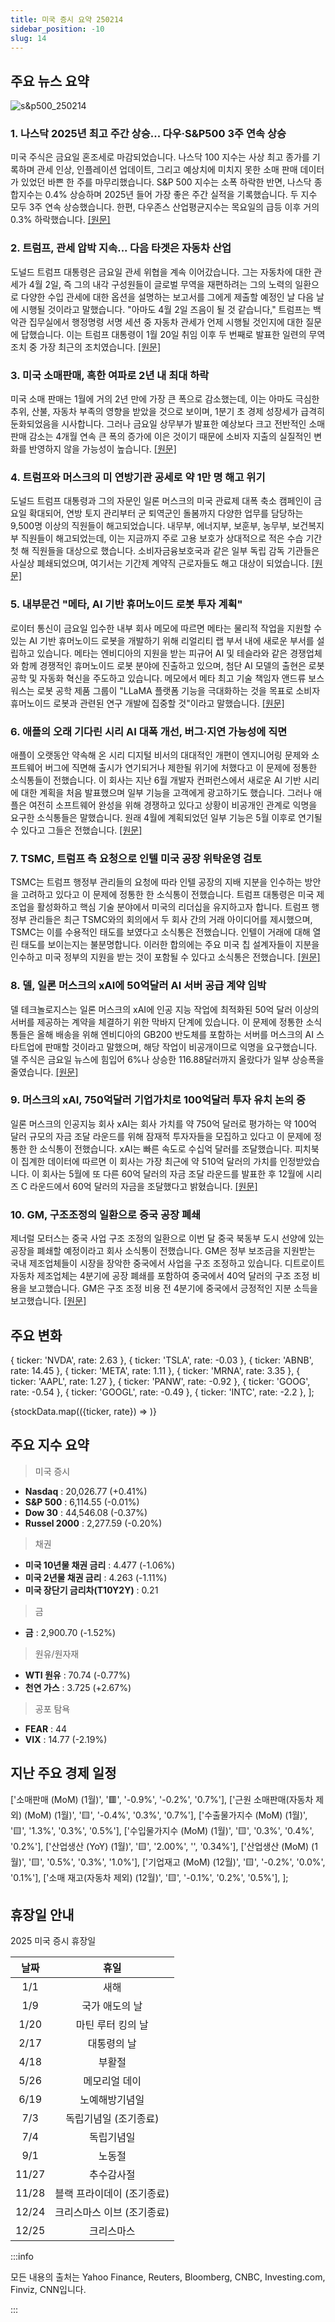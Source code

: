 ```yaml
---
title: 미국 증시 요약 250214
sidebar_position: -10
slug: 14
---
```


## 주요 뉴스 요약

![s&p500_250214](/map/250214.png)

### 1. **나스닥 2025년 최고 주간 상승... 다우·S&P500 3주 연속 상승**

미국 주식은 금요일 혼조세로 마감되었습니다. 나스닥 100 지수는 사상 최고 종가를 기록하며 관세 인상, 인플레이션 업데이트, 그리고 예상치에 미치지 못한 소매 판매 데이터가 있었던 바쁜 한 주를 마무리했습니다. S&P 500 지수는 소폭 하락한 반면, 나스닥 종합지수는 0.4% 상승하며 2025년 들어 가장 좋은 주간 실적을 기록했습니다. 두 지수 모두 3주 연속 상승했습니다. 한편, 다우존스 산업평균지수는 목요일의 급등 이후 거의 0.3% 하락했습니다. [[원문]](https://finance.yahoo.com/news/live/stock-market-today-nasdaq-logs-best-week-of-2025-as-dow-sp-500-notch-third-straight-weekly-gain-210124719.html)

### 2. **트럼프, 관세 압박 지속... 다음 타겟은 자동차 산업**

도널드 트럼프 대통령은 금요일 관세 위협을 계속 이어갔습니다. 그는 자동차에 대한 관세가 4월 2일, 즉 그의 내각 구성원들이 글로벌 무역을 재편하려는 그의 노력의 일환으로 다양한 수입 관세에 대한 옵션을 설명하는 보고서를 그에게 제출할 예정인 날 다음 날에 시행될 것이라고 말했습니다. "아마도 4월 2일 즈음이 될 것 같습니다," 트럼프는 백악관 집무실에서 행정명령 서명 세션 중 자동차 관세가 언제 시행될 것인지에 대한 질문에 답했습니다. 이는 트럼프 대통령이 1월 20일 취임 이후 두 번째로 발표한 일련의 무역 조치 중 가장 최근의 조치였습니다. [[원문]](https://www.reuters.com/business/trump-keeps-tariffs-drumbeat-going-with-autos-targeted-next-2025-02-14/)

### 3. **미국 소매판매, 혹한 여파로 2년 내 최대 하락**

미국 소매 판매는 1월에 거의 2년 만에 가장 큰 폭으로 감소했는데, 이는 아마도 극심한 추위, 산불, 자동차 부족의 영향을 받았을 것으로 보이며, 1분기 초 경제 성장세가 급격히 둔화되었음을 시사합니다. 그러나 금요일 상무부가 발표한 예상보다 크고 전반적인 소매 판매 감소는 4개월 연속 큰 폭의 증가에 이은 것이기 때문에 소비자 지출의 실질적인 변화를 반영하지 않을 가능성이 높습니다. [[원문]](https://www.reuters.com/markets/us/us-retail-sales-fall-sharply-january-2025-02-14/)

### 4. **트럼프와 머스크의 미 연방기관 공세로 약 1만 명 해고 위기**

도널드 트럼프 대통령과 그의 자문인 일론 머스크의 미국 관료제 대폭 축소 캠페인이 금요일 확대되어, 연방 토지 관리부터 군 퇴역군인 돌봄까지 다양한 업무를 담당하는 9,500명 이상의 직원들이 해고되었습니다. 내무부, 에너지부, 보훈부, 농무부, 보건복지부 직원들이 해고되었는데, 이는 지금까지 주로 고용 보호가 상대적으로 적은 수습 기간 첫 해 직원들을 대상으로 했습니다. 소비자금융보호국과 같은 일부 독립 감독 기관들은 사실상 폐쇄되었으며, 여기서는 기간제 계약직 근로자들도 해고 대상이 되었습니다. [[원문]](https://www.reuters.com/world/us/thousands-fired-trump-musk-take-ax-us-government-offices-2025-02-14/)

### 5. **내부문건 "메타, AI 기반 휴머노이드 로봇 투자 계획"**

로이터 통신이 금요일 입수한 내부 회사 메모에 따르면 메타는 물리적 작업을 지원할 수 있는 AI 기반 휴머노이드 로봇을 개발하기 위해 리얼리티 랩 부서 내에 새로운 부서를 설립하고 있습니다. 메타는 엔비디아의 지원을 받는 피규어 AI 및 테슬라와 같은 경쟁업체와 함께 경쟁적인 휴머노이드 로봇 분야에 진출하고 있으며, 첨단 AI 모델의 출현은 로봇 공학 및 자동화 혁신을 주도하고 있습니다. 메모에서 메타 최고 기술 책임자 앤드류 보스워스는 로봇 공학 제품 그룹이 "LLaMA 플랫폼 기능을 극대화하는 것을 목표로 소비자 휴머노이드 로봇과 관련된 연구 개발에 집중할 것"이라고 말했습니다. [[원문]](https://www.reuters.com/technology/artificial-intelligence/meta-plans-investments-into-ai-driven-humanoid-robots-memo-shows-2025-02-14/)

### 6. **애플의 오래 기다린 시리 AI 대폭 개선, 버그·지연 가능성에 직면**

애플이 오랫동안 약속해 온 시리 디지털 비서의 대대적인 개편이 엔지니어링 문제와 소프트웨어 버그에 직면해 출시가 연기되거나 제한될 위기에 처했다고 이 문제에 정통한 소식통들이 전했습니다. 이 회사는 지난 6월 개발자 컨퍼런스에서 새로운 AI 기반 시리에 대한 계획을 처음 발표했으며 일부 기능을 고객에게 광고하기도 했습니다. 그러나 애플은 여전히 소프트웨어 완성을 위해 경쟁하고 있다고 상황이 비공개인 관계로 익명을 요구한 소식통들은 말했습니다. 원래 4월에 계획되었던 일부 기능은 5월 이후로 연기될 수 있다고 그들은 전했습니다. [[원문]](https://www.bloomberg.com/news/articles/2025-02-14/apple-s-long-promised-ai-overhaul-for-siri-runs-into-bugs-possible-delays?srnd=homepage-asia)

### 7. **TSMC, 트럼프 측 요청으로 인텔 미국 공장 위탁운영 검토**

TSMC는 트럼프 행정부 관리들의 요청에 따라 인텔 공장의 지배 지분을 인수하는 방안을 고려하고 있다고 이 문제에 정통한 한 소식통이 전했습니다. 트럼프 대통령은 미국 제조업을 활성화하고 핵심 기술 분야에서 미국의 리더십을 유지하고자 합니다. 트럼프 행정부 관리들은 최근 TSMC와의 회의에서 두 회사 간의 거래 아이디어를 제시했으며, TSMC는 이를 수용적인 태도를 보였다고 소식통은 전했습니다. 인텔이 거래에 대해 열린 태도를 보이는지는 불분명합니다. 이러한 합의에는 주요 미국 칩 설계자들이 지분을 인수하고 미국 정부의 지원을 받는 것이 포함될 수 있다고 소식통은 전했습니다. [[원문]](https://www.bloomberg.com/news/articles/2025-02-14/tsmc-considers-running-intel-s-us-factories-after-trump-team-request?srnd=homepage-asia)

### 8. **델, 일론 머스크의 xAI에 50억달러 AI 서버 공급 계약 임박**

델 테크놀로지스는 일론 머스크의 xAI에 인공 지능 작업에 최적화된 50억 달러 이상의 서버를 제공하는 계약을 체결하기 위한 막바지 단계에 있습니다. 이 문제에 정통한 소식통들은 올해 배송을 위해 엔비디아의 GB200 반도체를 포함하는 서버를 머스크의 AI 스타트업에 판매할 것이라고 말했으며, 해당 작업이 비공개이므로 익명을 요구했습니다. 델 주식은 금요일 뉴스에 힘입어 6%나 상승한 116.88달러까지 올랐다가 일부 상승폭을 줄였습니다. [[원문]](https://www.bloomberg.com/news/articles/2025-02-14/dell-nears-deal-with-musk-s-xai-for-5-billion-in-servers-with-nvidia-chips?srnd=homepage-asia)

### 9. **머스크의 xAI, 750억달러 기업가치로 100억달러 투자 유치 논의 중**

일론 머스크의 인공지능 회사 xAI는 회사 가치를 약 750억 달러로 평가하는 약 100억 달러 규모의 자금 조달 라운드를 위해 잠재적 투자자들을 모집하고 있다고 이 문제에 정통한 한 소식통이 전했습니다. xAI는 빠른 속도로 수십억 달러를 조달했습니다. 피치북이 집계한 데이터에 따르면 이 회사는 가장 최근에 약 510억 달러의 가치를 인정받았습니다. 이 회사는 5월에 또 다른 60억 달러의 자금 조달 라운드를 발표한 후 12월에 시리즈 C 라운드에서 60억 달러의 자금을 조달했다고 밝혔습니다. [[원문]](https://www.bloomberg.com/news/articles/2025-02-14/musk-s-xai-discussing-10-billion-raise-at-75-billion-valuation?srnd=phx-technology)

### 10. **GM, 구조조정의 일환으로 중국 공장 폐쇄**

제너럴 모터스는 중국 사업 구조 조정의 일환으로 이번 달 중국 북동부 도시 선양에 있는 공장을 폐쇄할 예정이라고 회사 소식통이 전했습니다. GM은 정부 보조금을 지원받는 국내 제조업체들이 시장을 장악한 중국에서 사업을 구조 조정하고 있습니다. 디트로이트 자동차 제조업체는 4분기에 공장 폐쇄를 포함하여 중국에서 40억 달러의 구조 조정 비용을 보고했습니다. GM은 구조 조정 비용 전 4분기에 중국에서 긍정적인 지분 소득을 보고했습니다. [[원문]](https://www.reuters.com/business/autos-transportation/gm-closing-plant-china-part-restructuring-2025-02-14/)

## 주요 변화

  { ticker: 'NVDA', rate: 2.63 },
  { ticker: 'TSLA', rate: -0.03 },
  { ticker: 'ABNB', rate: 14.45 },
  { ticker: 'META', rate: 1.11 },
  { ticker: 'MRNA', rate: 3.35 },
  { ticker: 'AAPL', rate: 1.27 },
  { ticker: 'PANW', rate: -0.92 },
  { ticker: 'GOOG', rate: -0.54 },
  { ticker: 'GOOGL', rate: -0.49 },
  { ticker: 'INTC', rate: -2.2 },
];

{stockData.map(({ticker, rate}) => <StockCardMini key={ticker} ticker={ticker} rate={rate}></StockCardMini>)}

## 주요 지수 요약

> 미국 증시

- **Nasdaq** : 20,026.77 (+0.41%)
- **S&P 500** : 6,114.55 (-0.01%)
- **Dow 30** : 44,546.08 (-0.37%)
- **Russel 2000** : 2,277.59 (-0.20%)

> 채권

- **미국 10년물 채권 금리** : 4.477 (-1.06%)
- **미국 2년물 채권 금리** : 4.263 (-1.11%)
- **미국 장단기 금리차(T10Y2Y)** : 0.21

> 금

- **금** : 2,900.70 (-1.52%)

> 원유/원자재

- **WTI 원유** : 70.74 (-0.77%)
- **천연 가스** : 3.725 (+2.67%)

> 공포 탐욕

- **FEAR** : 44
- **VIX** : 14.77 (-2.19%)

## 지난 주요 경제 일정

  ['소매판매 (MoM) (1월)', '🟥', '-0.9%', '-0.2%', '0.7%'],
  ['근원 소매판매(자동차 제외) (MoM) (1월)', '🟨', '-0.4%', '0.3%', '0.7%'],
  ['수출물가지수 (MoM) (1월)', '🟨', '1.3%', '0.3%', '0.5%'],
  ['수입물가지수 (MoM) (1월)', '🟨', '0.3%', '0.4%', '0.2%'],
  ['산업생산 (YoY) (1월)', '🟨', '2.00%', '', '0.34%'],
  ['산업생산 (MoM) (1월)', '🟨', '0.5%', '0.3%', '1.0%'],
  ['기업재고 (MoM) (12월)', '🟨', '-0.2%', '0.0%', '0.1%'],
  ['소매 재고(자동차 제외) (12월)', '🟨', '-0.1%', '0.2%', '0.5%'],
];

<EconomicCalendar data={eventsData} />

## 휴장일 안내

2025 미국 증시 휴장일

| 날짜  |            휴일            |
| :---: | :------------------------: |
|  1/1  |            새해            |
|  1/9  |       국가 애도의 날       |
| 1/20  |     마틴 루터 킹의 날      |
| 2/17  |        대통령의 날         |
| 4/18  |           부활절           |
| 5/26  |       메모리얼 데이        |
| 6/19  |       노예해방기념일       |
|  7/3  |   독립기념일 (조기종료)    |
|  7/4  |         독립기념일         |
|  9/1  |           노동절           |
| 11/27 |         추수감사절         |
| 11/28 | 블랙 프라이데이 (조기종료) |
| 12/24 | 크리스마스 이브 (조기종료) |
| 12/25 |         크리스마스         |

:::info

모든 내용의 출처는 Yahoo Finance, Reuters, Bloomberg, CNBC, Investing.com, Finviz, CNN입니다.

:::
